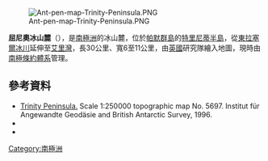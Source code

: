 [[Image:Ant-pen-map-Trinity-Peninsula.PNG|thumb]]

{{Coord|63|38|S|58|10|W|source:GNIS|display=title}}

'''屈尼奧冰山麓'''（{{lang-en|Cugnot Ice Piedmont}}），是[[南極洲|南極洲]]的冰山麓，位於[[帕默群島|帕默群島]]的[[特里尼蒂半島|特里尼蒂半島]]，從[[東拉塞爾冰川|東拉塞爾冰川]]延伸至[[艾里灣|艾里灣]]，長30公里、寬6至11公里，由[[英國|英國]]研究隊繪入地圖，現時由[[南極條約體系|南極條約體系]]管理。

==參考資料==
* [https://web.archive.org/web/20131002100340/http://www.bkg.bund.de/nn_193194/DE/Bundesamt/Downloads/Kostenlose-Karten/Antarktis-Karten/Satellitenbildkarten/Scale250/Daten/Trinity-Peninsula%2CtemplateId%3Draw%2Cproperty%3DpublicationFile.pdf/Trinity-Peninsula.pdf Trinity Peninsula.] Scale 1:250000 topographic map No. 5697. Institut für Angewandte Geodäsie and British Antarctic Survey, 1996.
*{{cite gnis | type = antarid | id = 3395| name = Cugnot Ice Piedmont | accessdate = 2011-12-08}}
*{{usgs-gazetteer|id=3395}}

{{Antarctica-geo-stub}}
[[Category:南極洲|Category:南極洲]]